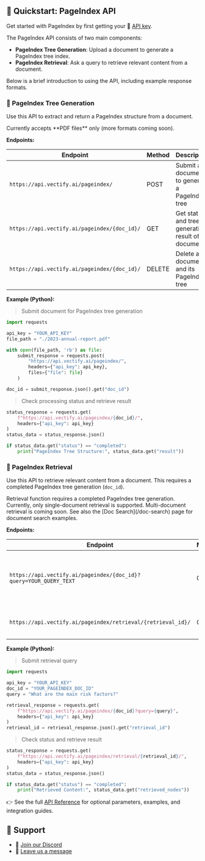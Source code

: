 
## 🚀 Quickstart: PageIndex API

Get started with PageIndex by first getting your 🔑 [API key](https://pageindex.vectify.ai/api-keys).

The PageIndex API consists of two main components:

* **PageIndex Tree Generation**: Upload a document to generate a PageIndex tree index.
* **PageIndex Retrieval**: Ask a query to retrieve relevant content from a document.

Below is a brief introduction to using the API, including example response formats.

### 🌲 PageIndex Tree Generation

Use this API to extract and return a PageIndex structure from a document.

<Callout type="info">
  Currently accepts **PDF files** only (more formats coming soon).
</Callout>

**Endpoints:**

| Endpoint                                     | Method | Description                                         |
| -------------------------------------------- | ------ | --------------------------------------------------- |
| `https://api.vectify.ai/pageindex/`          | POST   | Submit a document to generate a PageIndex tree      |
| `https://api.vectify.ai/pageindex/{doc_id}/` | GET    | Get status and tree generation result of a document |
| `https://api.vectify.ai/pageindex/{doc_id}/` | DELETE | Delete a document and its PageIndex tree            |

**Example (Python):**

> Submit document for PageIndex tree generation

```python
import requests

api_key = "YOUR_API_KEY"
file_path = "./2023-annual-report.pdf"

with open(file_path, 'rb') as file:
    submit_response = requests.post(
        "https://api.vectify.ai/pageindex/",
        headers={"api_key": api_key},
        files={"file": file}
    )

doc_id = submit_response.json().get("doc_id")
```

> Check processing status and retrieve result

```python
status_response = requests.get(
    f"https://api.vectify.ai/pageindex/{doc_id}/",
    headers={"api_key": api_key}
)
status_data = status_response.json()

if status_data.get("status") == "completed":
    print("PageIndex Tree Structure:", status_data.get("result"))
```

### 🔎 PageIndex Retrieval

Use this API to retrieve relevant content from a document. This requires a completed PageIndex tree generation (`doc_id`).

<Callout type="info">
  Retrieval function requires a completed PageIndex tree generation.
</Callout>

<Callout type="info">
  Currently, only single-document retrieval is supported. Multi-document retrieval is coming soon. See also the [Doc Search](/doc-search) page for document search examples.
</Callout>

**Endpoints:**

| Endpoint                                                          | Method | Description                                                 |
| ----------------------------------------------------------------- | ------ | ----------------------------------------------------------- |
| `https://api.vectify.ai/pageindex/{doc_id}?query=YOUR_QUERY_TEXT` | GET    | Submit a query to retrieve relevant content from a document |
| `https://api.vectify.ai/pageindex/retrieval/{retrieval_id}/`      | GET    | Get retrieval result and status                             |

**Example (Python):**

> Submit retrieval query

```python
import requests

api_key = "YOUR_API_KEY"
doc_id = "YOUR_PAGEINDEX_DOC_ID"
query = "What are the main risk factors?"

retrieval_response = requests.get(
    f"https://api.vectify.ai/pageindex/{doc_id}?query={query}",
    headers={"api_key": api_key}
)
retrieval_id = retrieval_response.json().get("retrieval_id")
```

> Check status and retrieve result

```python
status_response = requests.get(
    f"https://api.vectify.ai/pageindex/retrieval/{retrieval_id}/",
    headers={"api_key": api_key}
)
status_data = status_response.json()

if status_data.get("status") == "completed":
    print("Retrieved Content:", status_data.get("retrieved_nodes"))
```

👉 See the full [API Reference](/api) for optional parameters, examples, and integration guides.

## 💬 Support

* 🤝 [Join our Discord](https://discord.gg/VuXuf29EUj)
* 📨 [Leave us a message](https://ii2abc2jejf.typeform.com/to/meB40zV0)
